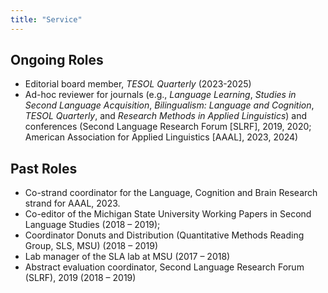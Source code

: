 ```yaml
---
title: "Service"
---
```


## Ongoing Roles
  * Editorial board member, *TESOL Quarterly* (2023-2025)
  * Ad-hoc reviewer for journals (e.g., *Language Learning*, *Studies in Second Language Acquisition*, *Bilingualism: Language and Cognition*, *TESOL Quarterly*, and *Research Methods in Applied Linguistics*) and conferences (Second Language Research Forum [SLRF], 2019, 2020; American Association for Applied Linguistics [AAAL], 2023, 2024)
  
## Past Roles
  * Co-strand coordinator for the Language, Cognition and Brain Research strand for AAAL, 2023. 
  * Co-editor of the Michigan State University Working Papers in Second Language Studies (2018 – 2019);
  * Coordinator Donuts and Distribution (Quantitative Methods Reading Group, SLS, MSU) (2018 – 2019)
  * Lab manager of the SLA lab at MSU (2017 – 2018)
  * Abstract evaluation coordinator, Second Language Research Forum (SLRF), 2019 (2018 – 2019)




